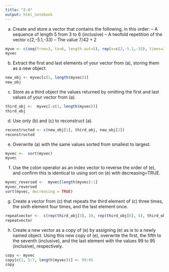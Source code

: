 ```yaml
---
title: "2-4"
output: html_notebook
---
```



a. Create and store a vector that contains the following, in this
order:
– A sequence of length 5 from 3 to 6 (inclusive)
– A twofold repetition of the vector c(2,-5.1,-33)
– The value ${7/42}+2$

```r
myve <- c(seq(from=3, to=6, length.out=5), rep(x=c(2,-5.1,-33), times=2), (7/2)+2)
myvec
```


b. Extract the first and last elements of your vector from (a), storing
them as a new object.
```r
new_obj <- myvec[c(1, length(myvec))]
new_obj
```


c. Store as a third object the values returned by omitting the first
and last values of your vector from (a).
```r
third_obj <-  myvec[-c(1, length(myvec))]
third_obj
```


d. Use only (b) and (c) to reconstruct (a).
```r
reconstructed <- c(new_obj[1], third_obj, new_obj[2])
reconstructed
```


e. Overwrite (a) with the same values sorted from smallest to
largest.
```r
myvec <-  sort(myvec)
myvec
```


f. Use the colon operator as an index vector to reverse the order
of (e), and confirm this is identical to using sort on (e) with
decreasing=TRUE.
```r
myvec_reversed <-  myvec[length(myvec):1]
myvec_reversed 
sort(myvec, decreasing = TRUE)

```


g. Create a vector from (c) that repeats the third element of (c)
three times, the sixth element four times, and the last element once.
```r
repeatvector <-  c(rep(third_obj[3], 3), rep(third_obj[6], 4), third_obj[length(third_obj)])
repeatvector
```


h. Create a new vector as a copy of (e) by assigning (e) as is to a
newly named object. Using this new copy of (e), overwrite the
first, the fifth to the seventh (inclusive), and the last element with
the values 99 to 95 (inclusive), respectively.
```r
copy <- myvec
copy[c(1, 5:7, length(myvec))] <- 99:95
copy
```

